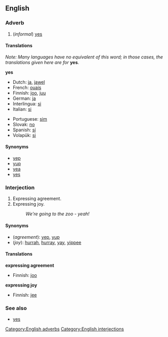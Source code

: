 ==English==

=== Adverb ===
#(''informal'') [[yes]]

==== Translations ====
''Note: Many languages have no equivalent of this word; in those cases, the translations given here are for'' '''yes'''.

'''yes'''
{{top}}
*Dutch: [[ja#Dutch|ja]], [[jawel]]
*French: [[ouais]]
*Finnish: [[joo]], [[juu]]
*German: [[ja]]
*Interlingua: [[si#Interlingua|si]]
*Italian: [[si#Italian|si]]
{{mid}}
*Portuguese: [[sim]]
*Slovak: [[no#Slovak|no]] <!-- Yes, this is in the right place, no means yeah or yep in Slovak -->
*Spanish: [[sí]]
*Volapük: [[si#Volapük|si]]
{{bottom}}

====Synonyms====
*[[yep]] 
*[[yup]]
*[[yea]]
*[[yes]]

===Interjection===
#Expressing agreement.
#Expressing joy.
#:''We're going to the zoo - yeah!''

====Synonyms====
*(''agreement''): [[yep]], [[yup]]
*(''joy''): [[hurrah]], [[hurray]], [[yay]], [[yippee]] <!--etc-->

====Translations====
'''expressing agreement'''
{{top}}
*Finnish: [[joo]]
{{mid}}
{{bottom}}

'''expressing joy'''
{{top}}
*Finnish: [[jee]]
{{mid}}
{{bottom}}

===See also===
*[[yes]]

[[Category:English adverbs]]
[[Category:English interjections]]